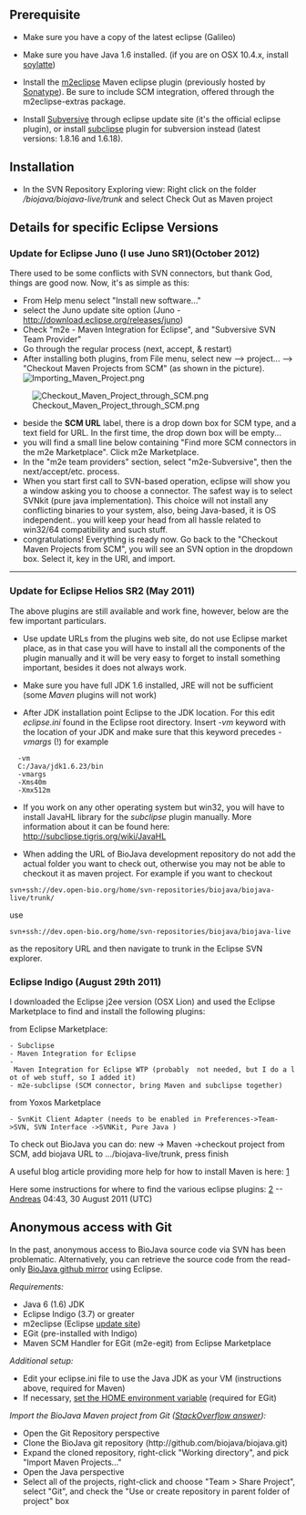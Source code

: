 == Prerequisite ==

* Make sure you have a copy of the latest eclipse (Galileo)

* Make sure you have Java 1.6 installed. (if you are on OSX 10.4.x, install [http://landonf.bikemonkey.org/static/soylatte/ soylatte])

* Install the [http://eclipse.org/m2e/ m2eclipse] Maven eclipse plugin (previously hosted by [http://m2eclipse.sonatype.org/ Sonatype]). Be sure to include SCM integration, offered through the m2eclipse-extras package.

* Install [http://www.eclipse.org/subversive/ Subversive] through eclipse update site (it's the official eclipse plugin), or install [http://subclipse.tigris.org/ subclipse] plugin for subversion instead (latest versions: 1.8.16 and 1.6.18).

== Installation ==

* In the SVN Repository Exploring view: Right click on the folder <i>/biojava/biojava-live/trunk</i> and select Check  Out as Maven project


== Details for specific Eclipse Versions ==

=== Update for Eclipse Juno (I use Juno SR1)(October 2012) ===
There used to be some conflicts with SVN connectors, but thank God, things are good now.
Now, it's as simple as this:

* From Help menu select "Install new software..."
* select the Juno update site option (Juno - http://download.eclipse.org/releases/juno)
* Check "m2e - Maven Integration for Eclipse", and "Subversive SVN Team Provider"
* Go through the regular process (next, accept, & restart)
* After installing both plugins, from File menu, select new --> project... --> "Checkout Maven Projects from SCM" (as shown in the picture). [[File:Importing Maven Project.png]]
[[File:Checkout Maven Project through SCM.png]]
* beside the '''SCM URL''' label, there is a drop down box for SCM type, and a text field for URL. In the first time, the drop down box will be empty...
* you will find a small line below containing "Find more SCM connectors in the m2e Marketplace". Click m2e Marketplace.
* In the "m2e team providers" section, select "m2e-Subversive", then the next/accept/etc. process.
* When you start first call to SVN-based operation, eclipse will show you a window asking you to choose a connector. The safest way is to select SVNkit (pure java implementation). This choice will not install any conflicting binaries to your system, also, being Java-based, it is OS independent.. you will keep your head from all hassle related to win32/64 compatibility and such stuff.
* congratulations! Everything is ready now. Go back to the "Checkout Maven Projects from SCM", you will see an SVN option in the dropdown box. Select it, key in the URl, and import.

----

=== Update for Eclipse Helios SR2 (May 2011) ===

The above plugins are still available and work fine, however, below are the few important particulars. 

* Use update URLs from the plugins web site, do not use Eclipse market place, as in that case you will have to install all the components of the plugin manually and it will be very easy to forget to install something important, besides it does not always work. 

* Make sure you have full JDK 1.6 installed, JRE will not be sufficient (some ''Maven'' plugins will not work)

* After JDK installation point Eclipse to the JDK location. For this edit ''eclipse.ini'' found in the Eclipse root directory. Insert ''-vm'' keyword with the location of your JDK and make sure that this keyword precedes ''-vmargs'' (!) for example

   -vm
   C:/Java/jdk1.6.23/bin
   -vmargs
   -Xms40m
   -Xmx512m

* If you work on any other operating system but win32, you will have to install JavaHL library for the ''subclipse'' plugin manually. More information about it can be found here: [http://subclipse.tigris.org/wiki/JavaHL http://subclipse.tigris.org/wiki/JavaHL]

* When adding the URL of BioJava development repository do not add the actual folder you want to check out, otherwise you may not be able to checkout it as maven project. For example if you want to checkout 
 svn+ssh://dev.open-bio.org/home/svn-repositories/biojava/biojava-live/trunk/
use 
 svn+ssh://dev.open-bio.org/home/svn-repositories/biojava/biojava-live

as the repository URL and then navigate to trunk in the Eclipse SVN explorer.

=== Eclipse Indigo (August 29th 2011) ===

I downloaded the Eclipse j2ee version (OSX Lion) and used the Eclipse Marketplace to find and install the following plugins:

from Eclipse Marketplace:
 - Subclipse 
 - Maven Integration for Eclipse
 - Maven Integration for Eclipse WTP (probably  not needed, but I do a lot of web stuff, so I added it)
 - m2e-subclipse (SCM connector, bring Maven and subclipse together)

from Yoxos Marketplace
 - SvnKit Client Adapter (needs to be enabled in Preferences->Team->SVN, SVN Interface ->SVNKit, Pure Java )
 
To check out BioJava you can do: new -> Maven ->checkout project from SCM, add biojava URL to .../biojava-live/trunk, press finish

A useful blog article providing more help for how to install Maven is here: [http://www.shareyourwork.org/roller/ralphsjavablog/entry/eclipse_indigo_maven_and_svn]

Here some instructions for where to find the various eclipse plugins:
[https://wiki.openmrs.org/display/docs/Step+by+Step+Installation+for+Developers]
--[[User:Andreas|Andreas]] 04:43, 30 August 2011 (UTC)

== Anonymous access with Git ==

In the past, anonymous access to BioJava source code via SVN has been problematic. Alternatively, you can retrieve the source code from the read-only [https://github.com/biojava BioJava github mirror] using Eclipse.

''Requirements:''

* Java 6 (1.6) JDK
* Eclipse Indigo (3.7) or greater
* m2eclipse (Eclipse [http://download.eclipse.org/technology/m2e/releases update site])
* EGit (pre-installed with Indigo)
* Maven SCM Handler for EGit (m2e-egit) from Eclipse Marketplace

''Additional setup:''

* Edit your eclipse.ini file to use the Java JDK as your VM (instructions above, required for Maven)
* If necessary, [http://wiki.eclipse.org/EGit/User_Guide#Setting_up_the_Home_Directory_on_Windows set the HOME environment variable] (required for EGit)

''Import the BioJava Maven project from Git ([http://stackoverflow.com/questions/4869815/importing-a-maven-project-into-eclipse-from-git StackOverflow answer]):''

* Open the Git Repository perspective
* Clone the BioJava git repository (http://github.com/biojava/biojava.git)
* Expand the cloned repository, right-click "Working directory", and pick "Import Maven Projects..."
* Open the Java perspective
* Select all of the projects, right-click and choose "Team > Share Project", select "Git", and check the "Use or create repository in parent folder of project" box